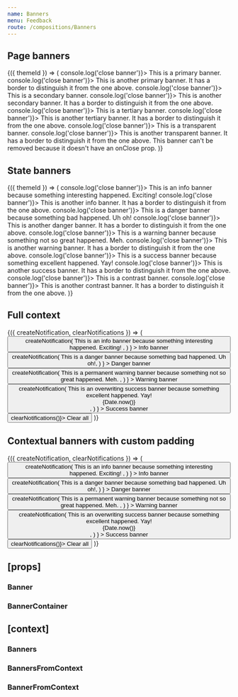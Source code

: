 ```yaml
---
name: Banners
menu: Feedback
route: /compositions/Banners
---
```



<PageTitle title="Banner" src="compositions/Banner" />

## Page banners

<Playground>
  <ThemeWrapper withThemeId>
    {({ themeId }) => (
      <BannerContainer themeId={themeId}>
        <Banner immediate level="primary" onClose={() => console.log('close banner')}>
          This is a primary banner.
        </Banner>
        <Banner immediate level="primary" onClose={() => console.log('close banner')}>
          This is another primary banner. It has a border to distinguish it from the one above.
        </Banner>
        <Banner immediate level="secondary" onClose={() => console.log('close banner')}>
          This is a secondary banner.
        </Banner>
        <Banner immediate level="secondary" onClose={() => console.log('close banner')}>
          This is another secondary banner. It has a border to distinguish it from the one above.
        </Banner>
        <Banner immediate level="tertiary" onClose={() => console.log('close banner')}>
          This is a tertiary banner.
        </Banner>
        <Banner immediate level="tertiary" onClose={() => console.log('close banner')}>
          This is another tertiary banner. It has a border to distinguish it from the one above.
        </Banner>
        <Banner immediate level="transparent" onClose={() => console.log('close banner')}>
          This is a transparent banner.
        </Banner>
        <Banner immediate level="transparent" onClose={() => console.log('close banner')}>
          This is another transparent banner. It has a border to distinguish it from the one above.
        </Banner>
        <Banner immediate level="transparent">
          This banner can't be removed because it doesn't have an onClose prop.
        </Banner>
      </BannerContainer>
    )}
  </ThemeWrapper>
</Playground>

## State banners

<Playground>
  <ThemeWrapper withThemeId>
    {({ themeId }) => (
      <BannerContainer themeId={themeId}>
        <Banner immediate level="info" onClose={() => console.log('close banner')}>
          This is an info banner because something interesting happened. Exciting!
        </Banner>
        <Banner immediate level="info" onClose={() => console.log('close banner')}>
          This is another info banner. It has a border to distinguish it from the one above.
        </Banner>
        <Banner immediate level="danger" onClose={() => console.log('close banner')}>
          This is a danger banner because something bad happened. Uh oh!
        </Banner>
        <Banner immediate level="danger" onClose={() => console.log('close banner')}>
          This is another danger banner. It has a border to distinguish it from the one above.
        </Banner>
        <Banner immediate level="warning" onClose={() => console.log('close banner')}>
          This is a warning banner because something not so great happened. Meh.
        </Banner>
        <Banner immediate level="warning" onClose={() => console.log('close banner')}>
          This is another warning banner. It has a border to distinguish it from the one above.
        </Banner>
        <Banner immediate level="success" onClose={() => console.log('close banner')}>
          This is a success banner because something excellent happened. Yay!
        </Banner>
        <Banner immediate level="success" onClose={() => console.log('close banner')}>
          This is another success banner. It has a border to distinguish it from the one above.
        </Banner>
        <Banner immediate level="contrast" onClose={() => console.log('close banner')}>
          This is a contrast banner.
        </Banner>
        <Banner immediate level="contrast" onClose={() => console.log('close banner')}>
          This is another contrast banner. It has a border to distinguish it from the one above.
        </Banner>
      </BannerContainer>
    )}
  </ThemeWrapper>
</Playground>

## Full context

<Playground>
  <ThemeWrapper>
    <Banners style={{ marginTop: '18px' }}>
      <BannerConsumer>
        {({ createNotification, clearNotifications }) => (
          <Rhythm m={2}>
            <Button
              color="primary"
              onClick={() =>
                createNotification(
                  <Banner level="info">
                    This is an info banner because something interesting happened. Exciting!
                  </Banner>,
                )
              }
            >
              Info banner
            </Button>
            <Button
              color="danger"
              onClick={() =>
                createNotification(
                  <Banner level="danger">This is a danger banner because something bad happened. Uh oh!</Banner>,
                )
              }
            >
              Danger banner
            </Button>
            <Button
              color="warning"
              onClick={() =>
                createNotification(
                  <Banner level="warning" permanent>
                    This is a permanent warning banner because something not so great happened. Meh.
                  </Banner>,
                )
              }
            >
              Warning banner
            </Button>
            <Button
              color="success"
              onClick={() =>
                createNotification(
                  <Banner id="demo-success" level="success">
                    This is an overwriting success banner because something excellent happened. Yay!
                    <div style={{ position: 'absolute', right: '8px', fontSize: '10px', opacity: 0.4 }}>
                      {Date.now()}
                    </div>
                  </Banner>,
                )
              }
            >
              Success banner
            </Button>
            <Button color="neutral" onClick={() => clearNotifications()}>
              Clear all
            </Button>
          </Rhythm>
        )}
      </BannerConsumer>
    </Banners>
  </ThemeWrapper>
</Playground>

## Contextual banners with custom padding

<Playground>
  <ThemeWrapper>
    <Banners style={{ marginTop: '18px' }} bannerStyle={{ paddingLeft: '24px' }}>
      <BannerConsumer>
        {({ createNotification, clearNotifications }) => (
          <Rhythm m={2}>
            <Button
              color="primary"
              onClick={() =>
                createNotification(
                  <Banner level="info">
                    This is an info banner because something interesting happened. Exciting!
                  </Banner>,
                )
              }
            >
              Info banner
            </Button>
            <Button
              color="danger"
              onClick={() =>
                createNotification(
                  <Banner level="danger">This is a danger banner because something bad happened. Uh oh!</Banner>,
                )
              }
            >
              Danger banner
            </Button>
            <Button
              color="warning"
              onClick={() =>
                createNotification(
                  <Banner level="warning" permanent>
                    This is a permanent warning banner because something not so great happened. Meh.
                  </Banner>,
                )
              }
            >
              Warning banner
            </Button>
            <Button
              color="success"
              onClick={() =>
                createNotification(
                  <Banner id="demo-success" level="success">
                    This is an overwriting success banner because something excellent happened. Yay!
                    <div style={{ position: 'absolute', right: '8px', fontSize: '10px', opacity: 0.4 }}>
                      {Date.now()}
                    </div>
                  </Banner>,
                )
              }
            >
              Success banner
            </Button>
            <Button color="neutral" onClick={() => clearNotifications()}>
              Clear all
            </Button>
          </Rhythm>
        )}
      </BannerConsumer>
    </Banners>
  </ThemeWrapper>
</Playground>

## \[props\]

### Banner

<Props of={Banner} />

### BannerContainer

<Props of={BannerContainer} />

## \[context\]

### Banners

<Props of={Banners} />

### BannersFromContext

<Props of={BannersFromContext} />

### BannerFromContext

<Props of={BannerFromContext} />
